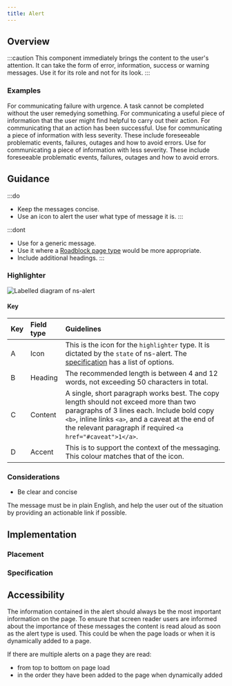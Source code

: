 ```yaml
---
title: Alert
---
```




## Overview

<CompDetails name={componentName} />

:::caution
This component immediately brings the content to the user's attention. It can take the form of error, information, success or warning messages. Use it for its role and not for its look.
:::

### Examples

<Tabs>
  <TabItem label="Standard">
    <ExampleViewer type="standard" />
  </TabItem>
  <TabItem label="Error">
    For communicating failure with urgence. A task cannot be completed without the user remedying something.
    <ExampleViewer type="highlighter-error" />
  </TabItem>
  <TabItem label="Info">
    For communicating a useful piece of information that the user might find helpful to carry out their action.
    <ExampleViewer type="highlighter-info" />
  </TabItem>
  <TabItem label="Success">
    For communicating that an action has been successful.
    <ExampleViewer type="highlighter-success" />
  </TabItem>
  <TabItem label="Warning">
    Use for communicating a piece of information with less severity. These include foreseeable problematic events, failures, outages and how to avoid errors.
    <ExampleViewer type="highlighter-warning" />
  </TabItem>
  <TabItem label="Dismissible">
    Use for communicating a piece of information with less severity. These include foreseeable problematic events, failures, outages and how to avoid errors.
    <ExampleViewer type="standard-dismissible" />
  </TabItem>
</Tabs>

## Guidance

:::do
- Keep the messages concise.
- Use an icon to alert the user what type of message it is.
:::

:::dont
- Use for a generic message.
- Use it where a [Roadblock page type](/page-types/roadblock) would be more appropriate.
- Include additional headings.
:::

### Highlighter

![Labelled diagram of ns-alert](@assets/components/ns-alert/guidance-highlighter.webp)

#### Key

| Key | Field type | Guidelines |
| :--- | :--- | :--- |
| <span class="marker">A</span> | Icon | This is the icon for the `highlighter` type. It is dictated by the `state` of ns-alert. The [specification](#specification) has a list of options. |
| <span class="marker">B</span> | Heading | The recommended length is between 4 and 12 words, not exceeding 50 characters in total. |
| <span class="marker">C</span> | Content | A single, short paragraph works best. The copy length should not exceed more than two paragraphs of 3 lines each. Include bold copy `<b>`, inline links `<a>`, and a caveat at the end of the relevant paragraph if required `<a href="#caveat">1</a>`. |
| <span class="marker">D</span> | Accent | This is to support the context of the messaging. This colour matches that of the icon. |

### Considerations

- Be clear and concise

The message must be in plain English, and help the user out of the situation by providing an actionable link if possible.

## Implementation

### Placement

<Placement name={componentName} />

### Specification

<Specification name={componentName} />

## Accessibility

The information contained in the alert should always be the most important information on the page. To ensure that screen reader users are informed about the importance of these messages the content is read aloud as soon as the alert type is used. This could be when the page loads or when it is dynamically added to a page.

If there are multiple alerts on a page they are read:

- from top to bottom on page load
- in the order they have been added to the page when dynamically added
